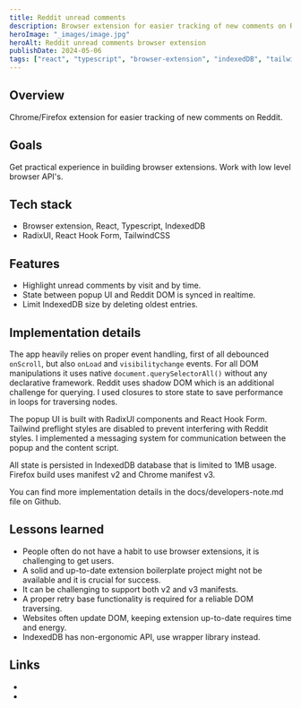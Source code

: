 ```yaml
---
title: Reddit unread comments
description: Browser extension for easier tracking of new comments on Reddit.
heroImage: "_images/image.jpg"
heroAlt: Reddit unread comments browser extension
publishDate: 2024-05-06
tags: ["react", "typescript", "browser-extension", "indexedDB", "tailwindcss", "radix-ui"]
---
```





## Overview

Chrome/Firefox extension for easier tracking of new comments on Reddit.

## Goals

Get practical experience in building browser extensions. Work with low level browser API's.

## Tech stack

- Browser extension, React, Typescript, IndexedDB
- RadixUI, React Hook Form, TailwindCSS

## Features

- Highlight unread comments by visit and by time.
- State between popup UI and Reddit DOM is synced in realtime.
- Limit IndexedDB size by deleting oldest entries.

## Implementation details

The app heavily relies on proper event handling, first of all debounced `onScroll`, but also `onLoad` and `visibilitychange` events. For all DOM manipulations it uses native `document.querySelectorAll()` without any declarative framework. Reddit uses shadow DOM which is an additional challenge for querying. I used closures to store state to save performance in loops for traversing nodes.

The popup UI is built with RadixUI components and React Hook Form. Tailwind preflight styles are disabled to prevent interfering with Reddit styles. I implemented a messaging system for communication between the popup and the content script.

All state is persisted in IndexedDB database that is limited to 1MB usage. Firefox build uses manifest v2 and Chrome manifest v3.

You can find more implementation details in the <Link href="https://github.com/nemanjam/reddit-unread-comments/blob/main/docs/developers-note.md" variant="markdown" target="_blank" title="Documentation">docs/developers-note.md</Link> file on Github.

## Lessons learned

- People often do not have a habit to use browser extensions, it is challenging to get users.
- A solid and up-to-date extension boilerplate project might not be available and it is crucial for success.
- It can be challenging to support both v2 and v3 manifests.
- A proper retry base functionality is required for a reliable DOM traversing.
- Websites often update DOM, keeping extension up-to-date requires time and energy.
- IndexedDB has non-ergonomic API, use wrapper library instead.

## Links

- <LinkWithLabel
    label="Demo video"
    href="https://www.youtube.com/watch?v=dHw0pM3ZzqY"
    title="Extension demo video"
  />
- <LinkWithLabel
    label="Repository"
    href="https://github.com/nemanjam/reddit-unread-comments"
    title="Extension repository"
  />
